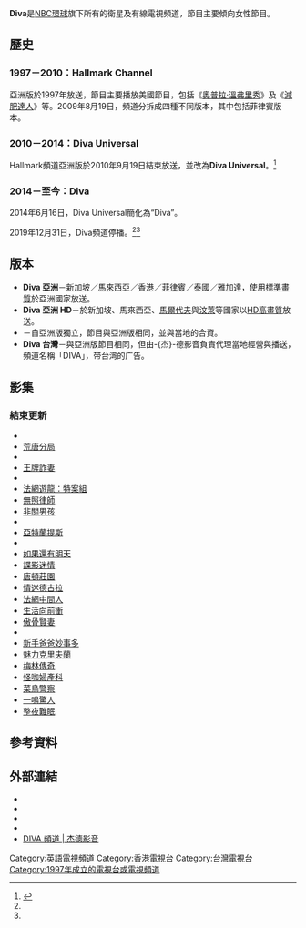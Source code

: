 {{Other uses|Diva (消歧義)}}
{{TV channel|state=end|NBC環球國際電視網}}
{{Infobox TV channel
| name = Diva
| logofile        = Diva logo.svg
| logocaption  = 
| logosize        = 250px
| slogan = '''自我本色'''（Be Yourself.）
| launch = 1997年12月15日
| closed date      = {{End date|2019|12|31}}<ref name="starhub">{{cite web |title=Cessation of TV DIVA, E! Entertainment, &TVHD and GoodTimes |url=https://www.starhub.com/business/support/tv/cessation-of-tv-diva-e-entertainment.html |website=starhub |accessdate=2020-01-31 |language=en |archive-date=2019-12-17 |archive-url=https://web.archive.org/web/20191217081447/https://www.starhub.com/business/support/tv/cessation-of-tv-diva-e-entertainment.html |dead-url=no }}</ref><ref name="chtmod">{{cite web |title=109/1/1起Diva及E!頻道下架 |url=http://mod.cht.com.tw/news/announcement/content.php?id=9695 |website=中華電信 MOD |accessdate=2020-01-31 |language=zh-TW |date=2019-12-02 |archive-date=2020-02-10 |archive-url=https://web.archive.org/web/20200210064217/http://mod.cht.com.tw/news/announcement/content.php?id=9695 |dead-url=no }}</ref>
| picture format = [[480i|480i]]（[[標準畫質電視|SDTV]]）<br>[[1080i|1080i]]（[[高清電視|HDTV]]）
| network = [[NBC環球|NBC環球]]
| country = [[新加坡|新加坡]]
| headquarters = 新加坡
| broadcast area = [[新加坡|新加坡]]<br/>[[台灣|台灣]]<br/>[[香港|香港]]<br/>[[馬來西亞|馬來西亞]]<br/>[[印度尼西亞|印度尼西亞]]<br/>[[泰國|泰國]]<br/>[[斯里蘭卡|斯里蘭卡]]<br/>[[巴基斯坦|巴基斯坦]]<br/>[[越南|越南]]<br/>[[馬爾代夫|馬爾代夫]]<br/>[[汶萊|汶萊]]<br/>[[中國|中國]]<br/>[[菲律賓|菲律賓]]
| former names = Hallmark Channel（1997-2010）<br>Diva Universal（2010-2014）
| share =
| share as of =
| share source =
| web = {{URL|www.divatv.asia}}
}}

'''Diva'''是[[NBC環球|NBC環球]]旗下{{link-en|NBC環球國際電視網|NBCUniversal International Networks}}所有的衛星及有線電視頻道，節目主要傾向女性節目。

== 歷史 ==
===1997－2010：Hallmark Channel===
{{le|Hallmark頻道|Hallmark Channel}}亞洲版於1997年放送，節目主要播放美國節目，包括《[[奧普拉·溫弗里秀|奧普拉·溫弗里秀]]》及《[[減肥達人_(美國真人秀)|減肥達人]]》等。2009年8月19日，頻道分拆成四種不同版本，其中包括菲律賓版本。

===2010－2014：Diva Universal===
Hallmark頻道亞洲版於2010年9月19日結束放送，並改為'''Diva Universal'''。<ref>{{Cite web |url=http://www.mediaresearchasia.com/view2.php?type=press&id=1068 |title=存档副本 |access-date=2016-08-29 |archive-url=https://web.archive.org/web/20180109063922/http://www.mediaresearchasia.com/view2.php?type=press&id=1068 |archive-date=2018-01-09 |dead-url=yes }}</ref>

===2014－至今：Diva===
2014年6月16日，Diva Universal簡化為“Diva”。

2019年12月31日，Diva頻道停播。<ref name="starhub"/><ref name="chtmod"/>

== 版本 ==
* '''Diva 亞洲'''－[[新加坡|新加坡]]／[[馬來西亞|馬來西亞]]／[[香港|香港]]／[[菲律賓|菲律賓]]／[[泰國|泰國]]／[[雅加達|雅加達]]，使用[[標準畫質電視|標準畫質]]於亞洲國家放送。
* '''Diva 亞洲 HD'''－於新加坡、馬來西亞、[[馬爾代夫|馬爾代夫]]與[[汶萊|汶萊]]等國家以[[高清電視|HD高畫質]]放送。
* '''{{link-en|Diva Universal (菲律賓)|Diva Universal (Philippines)|Diva Universal 菲律賓}}'''－自亞洲版獨立，節目與亞洲版相同，並與當地的{{link-en|太陽娛樂有限公司|Solar Entertainment Corporation}}合資。
* '''Diva 台灣'''－與亞洲版節目相同，但由-{杰}-德影音負責代理當地經營與播送，頻道名稱「DIVA」，带台湾的广告。

== 影集 ==
=== 結束更新 ===
* {{le|意外的安排|The Arrangement (2017 TV series)}}
* [[神煩警察|荒唐分局]]
* {{link-en|女巫家庭|Good Witch (TV series)}}
* [[王牌詐妻|王牌詐妻]]
* {{le|詹姆士鎮 (電視劇)|Jamestown (TV series)|詹姆士鎮}}
* [[法律與秩序：特殊受害者|法網遊龍：特案組]]
* [[金裝律師|無照律師]]
* [[非關男孩_(電視劇)|非關男孩]]
* {{link-en|麻辣警花|Against the Wall (TV series)}}
* [[亞特蘭蒂斯_(電視劇)|亞特蘭提斯]]
* {{link-en|軍妻|Army Wives}}
* [[如果還有明天_(電視劇)|如果還有明天]]
* [[諜影迷情|諜影迷情]]
* [[唐頓莊園|唐頓莊園]]
* [[德古拉_(電視劇)|情迷德古拉]]
* [[律海佳人|法網中間人]]
* [[生活向前衝|生活向前衝]]
* [[傲骨賢妻|傲骨賢妻]]
* {{link-en|費雪成長日記|Growing Up Fisher}}
* [[奶爸當家|新手爸爸妙事多]]
* [[魅力克利夫蘭|魅力克里夫蘭]]
* [[梅林傳奇|梅林傳奇]]
* [[明迪煩事多|怪咖婦產科]]
* [[菜鳥警察|菜鳥警察]]
* [[名聲大噪|一鳴驚人]]
* [[整夜難眠|整夜難眠]]

== 參考資料 ==
{{Reflist}}

== 外部連結 ==
* {{Official website|http://www.divatv.asia}}
* {{Facebook|divatvasia|Diva TV Asia}}
* {{Twitter|divatvasia|Diva TV Asia}}
* {{Instagram|divatvasia|Diva TV Asia}}
* [http://www.porticomedia.com/channelC/showChannel/102 DIVA 頻道 | 杰德影音]{{Wayback|url=http://www.porticomedia.com/channelC/showChannel/102 |date=20160818183608 }}

{{NBC環球集團}}

[[Category:英語電視頻道|Category:英語電視頻道]]
[[Category:香港電視台|Category:香港電視台]]
[[Category:台灣電視台|Category:台灣電視台]]
[[Category:1997年成立的電視台或電視頻道|Category:1997年成立的電視台或電視頻道]]